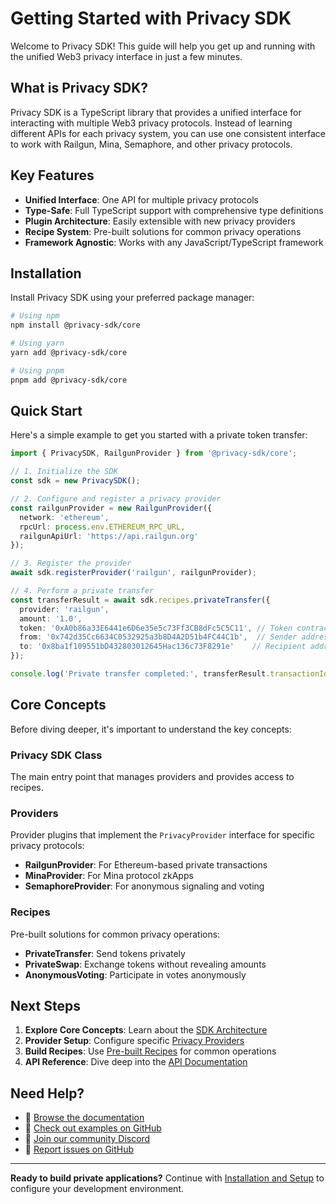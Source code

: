 # Getting Started with Privacy SDK

Welcome to Privacy SDK! This guide will help you get up and running with the unified Web3 privacy interface in just a few minutes.

## What is Privacy SDK?

Privacy SDK is a TypeScript library that provides a unified interface for interacting with multiple Web3 privacy protocols. Instead of learning different APIs for each privacy system, you can use one consistent interface to work with Railgun, Mina, Semaphore, and other privacy protocols.

## Key Features

- **Unified Interface**: One API for multiple privacy protocols
- **Type-Safe**: Full TypeScript support with comprehensive type definitions
- **Plugin Architecture**: Easily extensible with new privacy providers
- **Recipe System**: Pre-built solutions for common privacy operations
- **Framework Agnostic**: Works with any JavaScript/TypeScript framework

## Installation

Install Privacy SDK using your preferred package manager:

```bash
# Using npm
npm install @privacy-sdk/core

# Using yarn
yarn add @privacy-sdk/core

# Using pnpm
pnpm add @privacy-sdk/core
```

## Quick Start

Here's a simple example to get you started with a private token transfer:

```typescript
import { PrivacySDK, RailgunProvider } from '@privacy-sdk/core';

// 1. Initialize the SDK
const sdk = new PrivacySDK();

// 2. Configure and register a privacy provider
const railgunProvider = new RailgunProvider({
  network: 'ethereum',
  rpcUrl: process.env.ETHEREUM_RPC_URL,
  railgunApiUrl: 'https://api.railgun.org'
});

// 3. Register the provider
await sdk.registerProvider('railgun', railgunProvider);

// 4. Perform a private transfer
const transferResult = await sdk.recipes.privateTransfer({
  provider: 'railgun',
  amount: '1.0',
  token: '0xA0b86a33E6441e6D6e35e5c73Ff3CB8dFc5C5C11', // Token contract address
  from: '0x742d35Cc6634C0532925a3b8D4A2D51b4FC44C1b',  // Sender address
  to: '0x8ba1f109551bD432803012645Hac136c73F8291e'    // Recipient address
});

console.log('Private transfer completed:', transferResult.transactionId);
```

## Core Concepts

Before diving deeper, it's important to understand the key concepts:

### Privacy SDK Class

The main entry point that manages providers and provides access to recipes.

### Providers

Provider plugins that implement the `PrivacyProvider` interface for specific privacy protocols:

- **RailgunProvider**: For Ethereum-based private transactions
- **MinaProvider**: For Mina protocol zkApps
- **SemaphoreProvider**: For anonymous signaling and voting

### Recipes

Pre-built solutions for common privacy operations:

- **PrivateTransfer**: Send tokens privately
- **PrivateSwap**: Exchange tokens without revealing amounts
- **AnonymousVoting**: Participate in votes anonymously

## Next Steps

1. **Explore Core Concepts**: Learn about the [SDK Architecture](/docs/concepts/architecture)
2. **Provider Setup**: Configure specific [Privacy Providers](/docs/providers/railgun)
3. **Build Recipes**: Use [Pre-built Recipes](/docs/recipes/private-transfer) for common operations
4. **API Reference**: Dive deep into the [API Documentation](/api/privacy-sdk)

## Need Help?

- 📖 [Browse the documentation](/docs)
- 🔧 [Check out examples on GitHub](https://github.com/your-org/privacy-sdk/examples)
- 💬 [Join our community Discord](https://discord.gg/privacy-sdk)
- 🐛 [Report issues on GitHub](https://github.com/your-org/privacy-sdk/issues)

---

**Ready to build private applications?** Continue with [Installation and Setup](/docs/installation) to configure your development environment.

